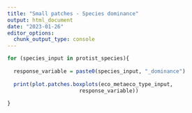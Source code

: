 ```yaml
---
title: "Small patches - Species dominance"
output: html_document
date: "2023-01-26"
editor_options: 
  chunk_output_type: console
---
```


```r
for (species_input in protist_species){
  
  response_variable = paste0(species_input, "_dominance")
  
  print(plot.patches.boxplots(eco_metaeco_type_input,
                       response_variable))
  
}
```
